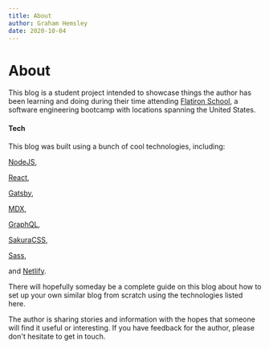 ```yaml
---
title: About
author: Graham Hemsley
date: 2020-10-04
---
```


<h1 className="page-header">About</h1>
<div className='blog-post'>
<div className='blog-post-content'>


This blog is a student project intended to showcase things the author has been learning and doing during their
time attending <a href='https://flatironschool.com/' rel="noopener noreferrer" target="_blank">Flatiron School</a>, a software engineering bootcamp with locations spanning the United States.

#### Tech

This blog was built using a bunch of cool technologies, including: 

<a href='https://nodejs.org/' rel="noopener noreferrer" target="_blank">NodeJS</a>,<br/>  

<a href='https://reactjs.org/' rel="noopener noreferrer" target="_blank">React</a>,<br/>

<a href='https://gatsbyjs.com/' rel="noopener noreferrer" target="_blank">Gatsby</a>,<br/>

<a href='https://mdxjs.com/' rel="noopener noreferrer" target="_blank">MDX</a>,<br/>

<a href='https://graphql.org/' rel="noopener noreferrer" target="_blank">GraphQL</a>,<br/>

<a href='https://github.com/oxalorg/sakura' rel="noopener noreferrer" target="_blank">SakuraCSS</a>,<br/>

<a href='https://sass-lang.com' rel="noopener noreferrer" target="_blank">Sass</a>,<br/>

and <a href='https://www.netlify.com/' rel="noopener noreferrer" target="_blank">Netlify</a>.

There will hopefully someday be a complete guide on this blog about how to set up your own similar blog from scratch using the technologies listed here.

The author is sharing stories and information with the hopes that someone will find it useful or interesting. If you have feedback for the author, please don't hesitate to get in touch.
</div>
</div>